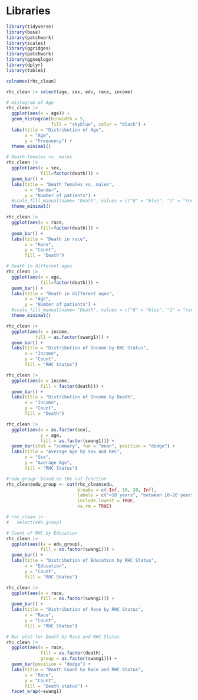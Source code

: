 # Libraries 
```r
library(tidyverse)
library(base)
library(patchwork)
library(scales)
library(ggridges)
library(patchwork)
library(ggseqlogo)
library(dplyr)
library(table1)
```

```r
colnames(rhc_clean)
```

```r
rhc_clean |> select(age, sex, edu, race, income)
```
```r
# Histogram of Age
rhc_clean |>
  ggplot(aes(x = age)) +
  geom_histogram(binwidth = 5,
                 fill = "skyblue", color = "black") +
  labs(title = "Distribution of Age",
       x = "Age",
       y = "Frequency") +
  theme_minimal()

```

```r
# Death females vs. males
rhc_clean |>
  ggplot(aes(x = sex,
             fill=factor(death))) +
  geom_bar() +
  labs(title = "Death females vs. males",
       x = "Gender",
       y = "Number of patients") +
  #scale_fill_manual(name= "Death", values = c("0" = "blue", "1" = "red")) +
  theme_minimal()
```
```r
rhc_clean |> 
  ggplot(aes(x = race, 
             fill=factor(death))) +
  geom_bar() +
  labs(title = "Death in race",
       x = "Race",
       y = "Count",
       fill = "Death")
```


```r
# Death in different ages
rhc_clean |>
  ggplot(aes(x = age, 
             fill=factor(death))) +
  geom_bar() +
  labs(title = "Death in different ages",
       x = "Age",
       y = "Number of patients") +
  #scale_fill_manual(name= "Death", values = c("0" = "blue", "1" = "red")) +
  theme_minimal()

```

```r
rhc_clean |> 
  ggplot(aes(x = income, 
           fill = as.factor(swang1))) +
  geom_bar() +
  labs(title = "Distribution of Income by RHC Status",
       x = "Income",
       y = "Count",
       fill = "RHC Status")
```

```r
rhc_clean |> 
  ggplot(aes(x = income, 
             fill = factor(death))) +
  geom_bar() +
  labs(title = "Distribution of Income by Death",
       x = "Income",
       y = "Count",
       fill = "Death")
```



```r
rhc_clean |> 
  ggplot(aes(x = as.factor(sex), 
             y = age, 
             fill = as.factor(swang1))) +
  geom_bar(stat = "summary", fun = "mean", position = "dodge") +
  labs(title = "Average Age by Sex and RHC",
       x = "Sex",
       y = "Average Age",
       fill = "RHC Status")


```

```r
#'edu_group' based on the cut function
rhc_clean$edu_group <- cut(rhc_clean$edu, 
                           breaks = c(-Inf, 10, 20, Inf), 
                           labels = c("<10 years", "between 10-20 years", ">20 years"), 
                           include.lowest = TRUE,
                           na.rm = TRUE)

# rhc_clean |> 
#   select(edu_group)

```


```r
# Count of RHC by Education
rhc_clean |> 
  ggplot(aes((x = edu_group), 
             fill = as.factor(swang1))) +
  geom_bar() +
  labs(title = "Distribution of Education by RHC Status",
       x = "Education",
       y = "Count",
       fill = "RHC Status")

```


```r
rhc_clean |> 
  ggplot(aes(x = race, 
             fill = as.factor(swang1))) +
  geom_bar() +
  labs(title = "Distribution of Race by RHC Status",
       x = "Race",
       y = "Count",
       fill = "RHC Status")
```

```r
# Bar plot for Death by Race and RHC Status
rhc_clean |>
  ggplot(aes(x = race,
             fill = as.factor(death),
             group = as.factor(swang1))) +
  geom_bar(position = "dodge") +
  labs(title = "Death Count by Race and RHC Status",
       x = "Race",
       y = "Count",
       fill = "Death status") +
  facet_wrap(~swang1)
```
